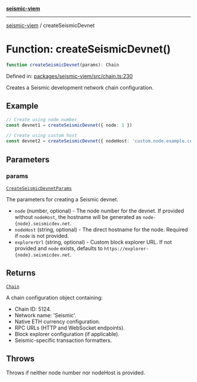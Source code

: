 [**seismic-viem**](/seismic-viem/README.mdx)

---

[seismic-viem](/seismic-viem/globals.mdx) / createSeismicDevnet

# Function: createSeismicDevnet()

```ts
function createSeismicDevnet(params): Chain
```

Defined in: [packages/seismic-viem/src/chain.ts:230](https://github.com/SeismicSystems/seismic-client/blob/63496655224ae1d3e8c312c6d8d80f51a6b6de42/packages/seismic-viem/src/chain.ts#L230)

Creates a Seismic development network chain configuration.

## Example

```typescript
// Create using node number
const devnet1 = createSeismicDevnet({ node: 1 })

// Create using custom host
const devnet2 = createSeismicDevnet({ nodeHost: 'custom.node.example.com' })
```

## Parameters

### params

[`CreateSeismicDevnetParams`](/seismic-viem/type-aliases/CreateSeismicDevnetParams.mdx)

The parameters for creating a Seismic devnet.

- `node` (number, optional) - The node number for the devnet. If provided without `nodeHost`,
  the hostname will be generated as `node-{node}.seismicdev.net`.
- `nodeHost` (string, optional) - The direct hostname for the node. Required if `node` is not provided.
- `explorerUrl` (string, optional) - Custom block explorer URL. If not provided and `node` exists,
  defaults to `https://explorer-{node}.seismicdev.net`.

## Returns

[`Chain`](https://github.com/wevm/viem)

A chain configuration object containing:

- Chain ID: 5124.
- Network name: 'Seismic'.
- Native ETH currency configuration.
- RPC URLs (HTTP and WebSocket endpoints).
- Block explorer configuration (if applicable).
- Seismic-specific transaction formatters.

## Throws

Throws if neither node number nor nodeHost is provided.
